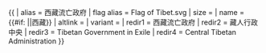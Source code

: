 {{ {{{1<noinclude>|country showdata</noinclude>}}}
| alias = 西藏流亡政府
| flag alias = Flag of Tibet.svg
| size = {{{size|}}}
| name = {{#if: {{{name|}}}|{{{name|}}}|西藏}}
| altlink = {{{altlink|}}}
| variant = {{{variant|}}}
<noinclude>
| redir1 = 西藏流亡政府
| redir2 = 藏人行政中央
| redir3 = Tibetan Government in Exile
| redir4 = Central Tibetan Administration
</noinclude>
}}